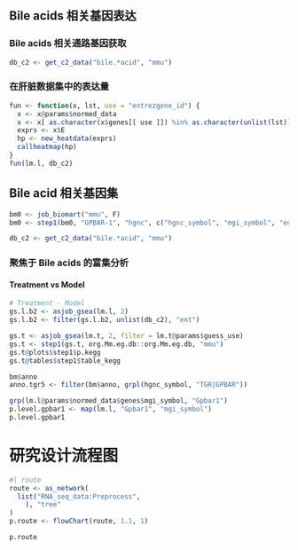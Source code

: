 

## Bile acids 相关基因表达

### Bile acids 相关通路基因获取

```r
db_c2 <- get_c2_data("bile.*acid", "mmu")
```

### 在肝脏数据集中的表达量

```r
fun <- function(x, lst, use = "entrezgene_id") {
  x <- x@params$normed_data
  x <- x[ as.character(x$genes[[ use ]]) %in% as.character(unlist(lst)), ]
  exprs <- x$E
  hp <- new_heatdata(exprs)
  callheatmap(hp)
}
fun(lm.l, db_c2)
```

## Bile acid 相关基因集 {#db-c2}

```r
bm0 <- job_biomart("mmu", F)
bm0 <- step1(bm0, "GPBAR-1", "hgnc", c("hgnc_symbol", "mgi_symbol", "entrezgene_id"))
```

```r
db_c2 <- get_c2_data("bile.*acid", "mmu")
```

### 聚焦于 Bile acids 的富集分析

#### Treatment vs Model

```r
# Treatment - Model
gs.l.b2 <- asjob_gsea(lm.l, 2)
gs.l.b2 <- filter(gs.l.b2, unlist(db_c2), "ent")
```

```r
gs.t <- asjob_gsea(lm.t, 2, filter = lm.t@params$guess_use)
gs.t <- step1(gs.t, org.Mm.eg.db::org.Mm.eg.db, "mmu")
gs.t@plots$step1$p.kegg
gs.t@tables$step1$table_kegg
```

```r
bm$anno
anno.tgr5 <- filter(bm$anno, grpl(hgnc_symbol, "TGR|GPBAR"))
```

```r
grp(lm.l@params$normed_data$genes$mgi_symbol, "Gpbar1")
p.level.gpbar1 <- map(lm.l, "Gpbar1", "mgi_symbol")
p.level.gpbar1
```

# 研究设计流程图 {#route}

```r
#| route
route <- as_network(
  list("RNA_seq_data:Preprocess",
    ), "tree"
)
p.route <- flowChart(route, 1.1, 1)
```

```r
p.route
```


